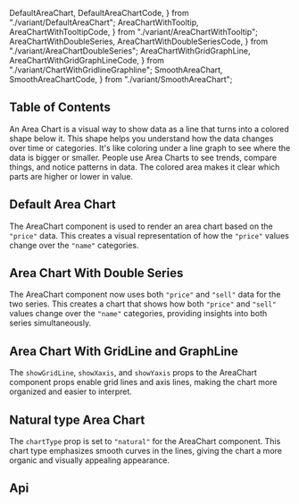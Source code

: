   DefaultAreaChart,
  DefaultAreaChartCode,
} from "./variant/DefaultAreaChart";
  AreaChartWithTooltip,
  AreaChartWithTooltipCode,
} from "./variant/AreaChartWithTooltip";
  AreaChartWithDoubleSeries,
  AreaChartWithDoubleSeriesCode,
} from "./variant/AreaChartDoubleSeries";
  AreaChartWithGridGraphLine,
  AreaChartWithGridGraphLineCode,
} from "./variant/ChartWithGridlineGraphline";
  SmoothAreaChart,
  SmoothAreaChartCode,
} from "./variant/SmoothAreaChart";


## Table of Contents

An Area Chart is a visual way to show data as a line that turns into a colored shape below it. This shape helps you understand how the data changes over time or categories. It's like coloring under a line graph to see where the data is bigger or smaller. People use Area Charts to see trends, compare things, and notice patterns in data. The colored area makes it clear which parts are higher or lower in value.

## Default Area Chart

The AreaChart component is used to render an area chart based on the `"price"` data. This creates a visual representation of how the `"price"` values change over the `"name"` categories.

<CodePreview code={DefaultAreaChartCode}>
  <DefaultAreaChart />
</CodePreview>

## Area Chart With Double Series

The AreaChart component now uses both `"price"` and `"sell"` data for the two series. This creates a chart that shows how both `"price"` and `"sell"` values change over the `"name"` categories, providing insights into both series simultaneously.

<CodePreview code={AreaChartWithDoubleSeriesCode}>
  <AreaChartWithDoubleSeries />
</CodePreview>

## Area Chart With GridLine and GraphLine

The `showGridLine`, `showXaxis`, and `showYaxis` props to the AreaChart component props enable grid lines and axis lines, making the chart more organized and easier to interpret.

<CodePreview code={AreaChartWithGridGraphLineCode}>
  <AreaChartWithGridGraphLine />
</CodePreview>

## Natural type Area Chart

The `chartType` prop is set to `"natural"` for the AreaChart component. This chart type emphasizes smooth curves in the lines, giving the chart a more organic and visually appealing appearance.

<CodePreview code={SmoothAreaChartCode}>
  <SmoothAreaChart />
</CodePreview>

## Api

<ComponentApi data={areaChartAPIData} />
